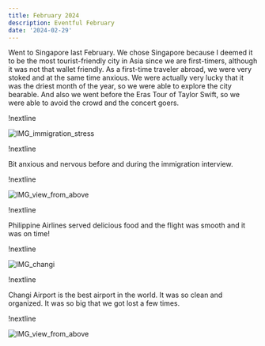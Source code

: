 ```yaml
---
title: February 2024
description: Eventful February
date: '2024-02-29'
---
```


Went to Singapore last February. We chose Singapore because I deemed it to be the most tourist-friendly city in Asia since we are first-timers, although it was not that wallet friendly.
As a first-time traveler abroad, we were very stoked and at the same time anxious.
We were actually very lucky that it was the driest month of the year, so we were able to explore the city bearable.
And also we went before the Eras Tour of Taylor Swift, so we were able to avoid the crowd and the concert goers.

!nextline

![IMG_immigration_stress](https://s3.ap-southeast-1.amazonaws.com/w-assets.jbethuel.com/2024_february/IMG_5750.jpeg)

!nextline

Bit anxious and nervous before and during the immigration interview.

!nextline

![IMG_view_from_above](https://s3.ap-southeast-1.amazonaws.com/w-assets.jbethuel.com/2024_february/IMG_0193.jpeg)

!nextline

Philippine Airlines served delicious food and the flight was smooth and it was on time!

!nextline

![IMG_changi](https://s3.ap-southeast-1.amazonaws.com/w-assets.jbethuel.com/2024_february/IMG_0226.jpeg)

!nextline

Changi Airport is the best airport in the world. It was so clean and organized. It was so big that we got lost a few times.

!nextline

![IMG_view_from_above](https://s3.ap-southeast-1.amazonaws.com/w-assets.jbethuel.com/2024_february/IMG_5829.jpeg)

